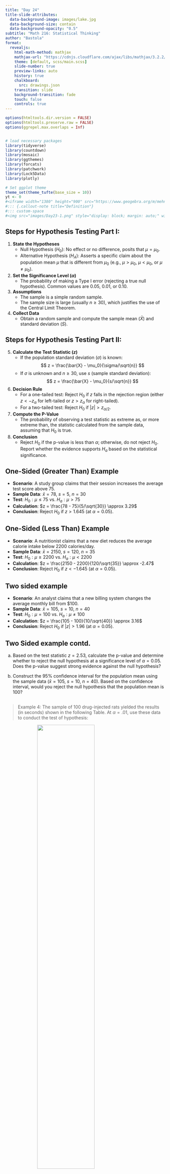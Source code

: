 ```yaml
---
title: "Day 24"
title-slide-attributes:
  data-background-image: images/lake.jpg
  data-background-size: contain
  data-background-opacity: "0.5"
subtitle: "Math 216: Statistical Thinking"
author: "Bastola"
format:
  revealjs:
    html-math-method: mathjax
    mathjax-url: "https://cdnjs.cloudflare.com/ajax/libs/mathjax/3.2.2/MathJax.js" 
    theme: [default, scss/main.scss]
    slide-number: true
    preview-links: auto
    history: true
    chalkboard: 
      src: drawings.json
    transition: slide
    background-transition: fade    
    touch: false
    controls: true
---
```


```r
options(htmltools.dir.version = FALSE)
options(htmltools.preserve.raw = FALSE)
options(ggrepel.max.overlaps = Inf)


# load necessary packages
library(tidyverse)
library(countdown)
library(mosaic)
library(ggthemes)
library(forcats)
library(patchwork)
library(Lock5Data)
library(plotly)

# Set ggplot theme
theme_set(theme_tufte(base_size = 10))
yt <- 0
#<iframe width="1380" height="900" src="https://www.geogebra.org/m/mehn8u8s"></iframe>
#::: {.callout-note title="Definition"}
#::: custom-space
#<img src="images/Day23-1.png" style="display: block; margin: auto;" width="80%"  loading="lazy" decoding="async">
```


## Steps for Hypothesis Testing Part I: {.font60}

::: cle6

1. **State the Hypotheses**
   - Null Hypothesis ($H_0$): No effect or no difference, posits that $\mu = \mu_0$.
   - Alternative Hypothesis ($H_A$): Asserts a specific claim about the population mean $\mu$ that is different from $\mu_0$ (e.g., $\mu > \mu_0$, $\mu < \mu_0$, or $\mu \neq \mu_0$).

2. **Set the Significance Level ($\alpha$)**
   - The probability of making a Type I error (rejecting a true null hypothesis). Common values are 0.05, 0.01, or 0.10.

3. **Assumptions**
   - The sample is a simple random sample.
   - The sample size is large (usually $n \geq 30$), which justifies the use of the Central Limit Theorem.

4. **Collect Data**
   - Obtain a random sample and compute the sample mean ($\bar{X}$) and standard deviation ($S$).
:::


## Steps for Hypothesis Testing Part II: {.font50}


::: cle6
5. **Calculate the Test Statistic ($z$)**
   - If the population standard deviation ($\sigma$) is known:
     $$ z = \frac{\bar{X} - \mu_0}{\sigma/\sqrt{n}} $$
   - If $\sigma$ is unknown and $n \geq 30$, use $s$ (sample standard deviation):
     $$ z = \frac{\bar{X} - \mu_0}{s/\sqrt{n}} $$



6. **Decision Rule**
   - For a one-tailed test: Reject $H_0$ if $z$ falls in the rejection region (either $z < -z_{\alpha}$ for left-tailed or $z > z_{\alpha}$ for right-tailed).
   - For a two-tailed test: Reject $H_0$ if $|z| > z_{\alpha/2}$.

7. **Compute the P-Value**
   - The probability of observing a test statistic as extreme as, or more extreme than, the statistic calculated from the sample data, assuming that $H_0$ is true.

8. **Conclusion**
   - Reject $H_0$ if the p-value is less than $\alpha$; otherwise, do not reject $H_0$. Report whether the evidence supports $H_a$ based on the statistical significance.

:::


## One-Sided (Greater Than) Example {.font60}

::: cle14
- **Scenario**: A study group claims that their session increases the average test score above 75.
- **Sample Data**: $\bar{x} = 78$, $s = 5$, $n = 30$
- **Test**: $H_0: \mu \leq 75$ vs. $H_a: \mu > 75$
- **Calculation**: $z = \frac{78 - 75}{5/\sqrt{30}} \approx 3.29$
- **Conclusion**: Reject $H_0$ if $z > 1.645$ (at $\alpha = 0.05$).
:::

## One-Sided (Less Than) Example {.font60}

::: cle6

- **Scenario**: A nutritionist claims that a new diet reduces the average calorie intake below 2200 calories/day.
- **Sample Data**: $\bar{x} = 2150$, $s = 120$, $n = 35$
- **Test**: $H_0: \mu \geq 2200$ vs. $H_a: \mu < 2200$
- **Calculation**: $z = \frac{2150 - 2200}{120/\sqrt{35}} \approx -2.47$
- **Conclusion**: Reject $H_0$ if $z < -1.645$ (at $\alpha = 0.05$).

:::

## Two sided example {.font60}

::: cle15
- **Scenario**: An analyst claims that a new billing system changes the average monthly bill from $100.
- **Sample Data**: $\bar{x} = 105$, $s = 10$, $n = 40$
- **Test**: $H_0: \mu = 100$ vs. $H_a: \mu \neq 100$
- **Calculation**: $z = \frac{105 - 100}{10/\sqrt{40}} \approx 3.16$
- **Conclusion**: Reject $H_0$ if $|z| > 1.96$ (at $\alpha = 0.05$).
:::


## Two Sided example contd. {.font60}

a. Based on the test statistic $z = 2.53$, calculate the p-value and determine whether to reject the null hypothesis at a significance level of $\alpha = 0.05$. Does the p-value suggest strong evidence against the null hypothesis?

::: custom-space
:::

b. Construct the 95% confidence interval for the population mean using the sample data ($\bar{x} = 105$, $s = 10$, $n = 40$). Based on the confidence interval, would you reject the null hypothesis that the population mean is $100$?



## {.font60}


> Example 4: The sample of 100 drug-injected rats yielded the results (in seconds) shown in the following Table. At $\alpha=.01$, use these data to conduct the test of hypothesis:

\begin{align*}
H_0: \mu=1.2 \\
H_a: \mu \neq 1.2
\end{align*}


<img src="images/Day24-1.png" style="display: block; margin: auto;" width="60%"  loading="lazy" decoding="async">


::: custom-space
:::



## {.font60}


##


